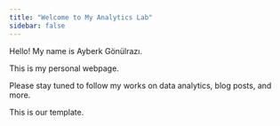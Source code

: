 ```yaml
---
title: "Welcome to My Analytics Lab"
sidebar: false 
---
```


Hello! My name is Ayberk Gönülrazı.

This is my personal webpage.

Please stay tuned to follow my works on data analytics, blog posts, and more.

This is our template.
